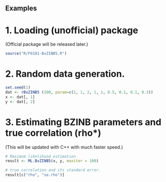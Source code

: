 ## Examples

# 1. Loading (unofficial) package  
(Official package will be released later.)  
```r
source("R/F0101-BvZINB5.R")
```


# 2. Random data generation.
```r
set.seed(1)
dat <- rBvZINB5 (100, param=c(1, 1, 2, 1, 1, 0.5, 0.1, 0.1, 0.3))
x <- dat[, 1]
y <- dat[, 2]
```


# 3. Estimating BZINB parameters and true correlation (rho*)  
(This will be updated with C++ with much faster speed.)  

```r
# Maximum likelihood estimation
result <- ML.BvZINB5(x, y, maxiter = 100)

# true correlation and its standard error.
result[c("rho", "se.rho")] 
```